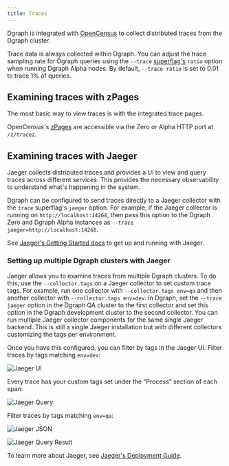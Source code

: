 ```yaml
---
title: Traces
---
```


Dgraph is integrated with [OpenCensus](https://opencensus.io/zpages/) to collect
distributed traces from the Dgraph cluster.

Trace data is always collected within Dgraph. You can adjust the trace sampling
rate for Dgraph queries using the `--trace`
[superflag's](./deploy/cli-command-reference) `ratio` option when running Dgraph
Alpha nodes. By default, `--trace ratio` is set to 0.01 to trace 1% of queries.

## Examining traces with zPages

The most basic way to view traces is with the integrated trace pages.

OpenCensus's [zPages](https://opencensus.io/zpages/) are accessible via the Zero
or Alpha HTTP port at `/z/tracez`.

## Examining traces with Jaeger

Jaeger collects distributed traces and provides a UI to view and query traces
across different services. This provides the necessary observability to
understand what's happening in the system.

Dgraph can be configured to send traces directly to a Jaeger collector with the
`trace` superflag's `jaeger` option. For example, if the Jaeger collector is
running on `http://localhost:14268`, then pass this option to the Dgraph Zero
and Dgraph Alpha instances as `--trace jaeger=http://localhost:14268`.

See
[Jaeger's Getting Started docs](https://www.jaegertracing.io/docs/getting-started/)
to get up and running with Jaeger.

### Setting up multiple Dgraph clusters with Jaeger

Jaeger allows you to examine traces from multiple Dgraph clusters. To do this,
use the `--collector.tags` on a Jaeger collector to set custom trace tags. For
example, run one collector with `--collector.tags env=qa` and then another
collector with `--collector.tags env=dev`. In Dgraph, set the `--trace jaeger`
option in the Dgraph QA cluster to the first collector and set this option in
the Dgraph development cluster to the second collector. You can run multiple
Jaeger collector components for the same single Jaeger backend. This is still a
single Jaeger installation but with different collectors customizing the tags
per environment.

Once you have this configured, you can filter by tags in the Jaeger UI. Filter
traces by tags matching `env=dev`:

![Jaeger UI](/images/jaeger-ui.png)

Every trace has your custom tags set under the “Process” section of each span:

![Jaeger Query](/images/jaeger-server-query.png)

Filter traces by tags matching `env=qa`:

![Jaeger JSON](/images/jaeger-json.png)

![Jaeger Query Result](/images/jaeger-server-query-2.png)

To learn more about Jaeger, see
[Jaeger's Deployment Guide](https://www.jaegertracing.io/docs/deployment/).
